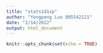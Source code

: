 ---
title: "stats141xp"
author: "Yongpeng Luo 805542121"
date: "2/14/2022"
output: html_document
---

```{r setup, include=FALSE}
knitr::opts_chunk$set(echo = TRUE)
```

```{r}

```

